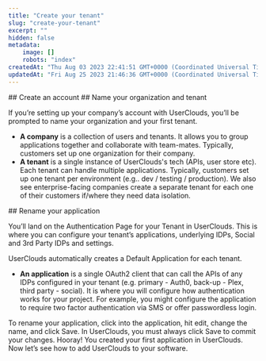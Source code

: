 ```yaml
---
title: "Create your tenant"
slug: "create-your-tenant"
excerpt: ""
hidden: false
metadata:
    image: []
    robots: "index"
createdAt: "Thu Aug 03 2023 22:41:51 GMT+0000 (Coordinated Universal Time)"
updatedAt: "Fri Aug 25 2023 21:46:36 GMT+0000 (Coordinated Universal Time)"
---
```



<Steps>
  <Step>
  ## Create an account
  </Step>
  <Step>
  ## Name your organization and tenant

  If you’re setting up your company’s account with UserClouds, you’ll be prompted to name your organization and your first tenant.

  - **A company** is a collection of users and tenants. It allows you to group applications together and collaborate with team-mates. Typically, customers set up one organization for their company.
  - **A tenant** is a single instance of UserClouds's tech (APIs, user store etc). Each tenant can handle multiple applications. Typically, customers set up one tenant per environment (e.g.. dev / testing / production). We also see enterprise-facing companies create a separate tenant for each one of their customers if/where they need data isolation.
  </Step>
  <Step>
  ## Rename your application

  You’ll land on the Authentication Page for your Tenant in UserClouds. This is where you can configure your tenant’s applications, underlying IDPs, Social and 3rd Party IDPs and settings.

  UserClouds automatically creates a Default Application for each tenant.

  - **An application** is a single OAuth2 client that can call the APIs of any IDPs configured in your tenant (e.g. primary - Auth0, back-up - Plex, third party - social). It is where you will configure how authentication works for your project. For example, you might configure the application to require two factor authentication via SMS or offer passwordless login.

  To rename your application, click into the application, hit edit, change the name, and click Save. In UserClouds, you must always click Save to commit your changes.
  </Step>
</Steps>
Hooray! You created your first application in UserClouds. Now let’s see how to add UserClouds to your software.
